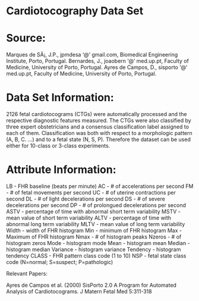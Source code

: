 # Cardiotocography Data Set 
# Source:

Marques de SÃ¡, J.P., jpmdesa '@' gmail.com, Biomedical Engineering Institute, Porto, Portugal.
Bernardes, J., joaobern '@' med.up.pt, Faculty of Medicine, University of Porto, Portugal.
Ayres de Campos, D., sisporto '@' med.up.pt, Faculty of Medicine, University of Porto, Portugal.

# Data Set Information:

2126 fetal cardiotocograms (CTGs) were automatically processed and the respective diagnostic features measured. The CTGs were also classified by three expert obstetricians and a consensus classification label assigned to each of them. Classification was both with respect to a morphologic pattern (A, B, C. ...) and to a fetal state (N, S, P). Therefore the dataset can be used either for 10-class or 3-class experiments.

# Attribute Information:

LB - FHR baseline (beats per minute)
AC - # of accelerations per second
FM - # of fetal movements per second
UC - # of uterine contractions per second
DL - # of light decelerations per second
DS - # of severe decelerations per second
DP - # of prolongued decelerations per second
ASTV - percentage of time with abnormal short term variability
MSTV - mean value of short term variability
ALTV - percentage of time with abnormal long term variability
MLTV - mean value of long term variability
Width - width of FHR histogram
Min - minimum of FHR histogram
Max - Maximum of FHR histogram
Nmax - # of histogram peaks
Nzeros - # of histogram zeros
Mode - histogram mode
Mean - histogram mean
Median - histogram median
Variance - histogram variance
Tendency - histogram tendency
CLASS - FHR pattern class code (1 to 10)
NSP - fetal state class code (N=normal; S=suspect; P=pathologic)

Relevant Papers:

Ayres de Campos et al. (2000) SisPorto 2.0 A Program for Automated Analysis of Cardiotocograms. J Matern Fetal Med 5:311-318 
